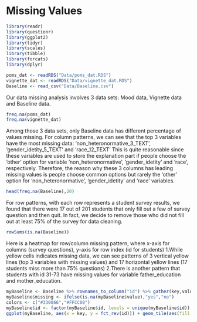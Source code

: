 # Missing Values

```r
library(readr)
library(questionr)
library(ggplot2)
library(tidyr)
library(scales)
library(tibble)
library(forcats)
library(dplyr)
```

```r
poms_dat <- readRDS("Data/poms_dat.RDS")
vignette_dat <- readRDS("Data/vignette_dat.RDS")
Baseline <- read_csv("Data/Baseline.csv")
```

Our data missing analysis involves 3 data sets: Mood data, Vignette data and Baseline data.

```r
freq.na(poms_dat)
freq.na(vignette_dat)
```

Among those 3 data sets, only Baseline data has different percentage of values missing.
For column patterns, we can see that the top 3 variables have the most missing data: 'non_heteronormative_3_TEXT', 'gender_idetity_5_TEXT' and 'race_12_TEXT'
This is quite reasonable since these variables are used to store the explanation part if people choose the 'other' option for variable 'non_heteronormative', 'gender_idetity' and 'race', respectively. Therefore, the reason why these 3 columns has leading missing values is people choose common options but rarely the 'other' option for 'non_heteronormative', 'gender_idetity' and 'race' variables.

```r
head(freq.na(Baseline),20)
```

For row patterns, with each row represents a student survey results, we found that there were 17 out of 201 students that only fill out a few of survey question and then quit. In fact, we decide to remove those who did not fill out at least 75% of the survey for data cleaning.
```r
rowSums(is.na(Baseline))
```

Here is a heatmap for row/column missing pattern, where x-axis for columns (survey questions), y-axis for row index (id for students)
1.While yellow cells indicates missing data, we can see patterns of 3 vertical yellow lines (top 3 variables with missing values) and 17 horizontal yellow lines (17 students miss more than 75% questions)
2.There is another pattern that students with id 31-73 have missing values for variable father_education and mother_education.

```r
myBaseline <- Baseline %>% rownames_to_column("id") %>% gather(key,value,-id,-sid) %>% mutate(key = factor(key)) %>% group_by(key) %>% ungroup()
myBaseline$missing <- ifelse(is.na(myBaseline$value),"yes","no")
colors <- c("#330066","#FFCC00")
myBaseline$id <- factor(myBaseline$id, levels = unique(myBaseline$id))
ggplot(myBaseline, aes(x = key, y = fct_rev(id))) + geom_tile(aes(fill = missing),color="gray")+scale_fill_manual(values=colors)+ ggtitle("Baseline missing data")+ theme(axis.text.x = element_text(angle = 90,vjust=0.5, hjust=1,size=5),axis.text.y = element_text(size=5))
```
